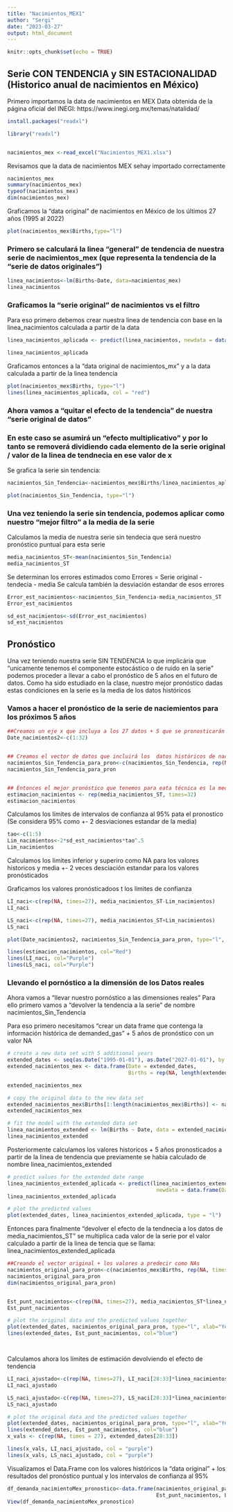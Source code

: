 ```yaml
---
title: "Nacimientos_MEX1"
author: "Sergi"
date: "2023-03-27"
output: html_document
---
```


```r
knitr::opts_chunk$set(echo = TRUE)
```

## Serie CON TENDENCIA y SIN ESTACIONALIDAD (Historico anual de nacimientos en México)

Primero importamos la data de nacimientos en MEX
Data obtenida de la página oficial del INEGI:  https://www.inegi.org.mx/temas/natalidad/

```r
install.packages("readxl")

library("readxl")


nacimientos_mex <-read_excel("Nacimientos_MEX1.xlsx")
```


Revisamos que la data de nacimientos MEX sehay importado correctamente 
```r
nacimientos_mex
summary(nacimientos_mex)
typeof(nacimientos_mex)
dim(nacimientos_mex)
```


Graficamos la "data original" de nacimientos en México de los últimos 27 años (1995 al 2022)  

```r

plot(nacimientos_mex$Births,type="l")
```



### Primero se calculará la linea "general" de tendencia de nuestra serie de nacimientos_mex (que representa la tendencia de la "serie de datos originales") 


```r

linea_nacimientos<-lm(Births~Date, data=nacimientos_mex)
linea_nacimientos
```


### Graficamos la "serie original" de nacimientos vs el filtro 

Para eso primero debemos crear nuestra linea de tendencia con base en la linea_nacimientos calculada a partir de la data 
```r
linea_nacimientos_aplicada <- predict(linea_nacimientos, newdata = data.frame(Date = nacimientos_mex$Date))

linea_nacimientos_aplicada

```



Graficamos entonces a la "data original de nacimientos_mx" y a la data calculada a partir de la linea tendencia

```r
plot(nacimientos_mex$Births, type="l")
lines(linea_nacimientos_aplicada, col = "red")
```



### Ahora vamos a "quitar el efecto de la tendencia" de nuestra "serie original de datos"
### En este caso se asumirá un "efecto multiplicativo" y por lo tanto se removerá dividiendo cada elemento de la serie original / valor de la linea de tendnecia en ese valor de x

Se grafica la serie sin tendencia:

```r
nacimientos_Sin_Tendencia<-nacimientos_mex$Births/linea_nacimientos_aplicada

plot(nacimientos_Sin_Tendencia, type="l")
```



### Una vez teniendo la serie sin tendencia, podemos aplicar como nuestro "mejor filtro" a la media de la serie


Calculamos la media de nuestra serie sin tendecia que será nuestro pronóstico puntual para esta serie 
```r
media_nacimientos_ST<-mean(nacimientos_Sin_Tendencia)
media_nacimientos_ST

```

Se determinan los errores estimados como Errores = Serie original - tendecia - media 
Se calcula también la desviación estandar de esos errores 
```r
Error_est_nacimientos<-nacimientos_Sin_Tendencia-media_nacimientos_ST
Error_est_nacimientos

sd_est_nacimientos<-sd(Error_est_nacimientos)
sd_est_nacimientos

```



## Pronóstico

Una vez teniendo nuestra seríe SIN TENDENCIA lo que implicária que "unicamente tenemos el componente estocástico o de ruido en la serie" podemos proceder a llevar a cabo el pronóstico de 5 años en el futuro  de datos.
Como ha sido estudiado en la clase, nuestro mejor pronóstico dadas estas condiciones en la serie es la media de los datos históricos 


### Vamos a hacer el pronóstico de la serie de naciemientos para los próximos 5 años



```r
##Creamos un eje x que incluya a los 27 datos + 5 que se pronosticarán
Date_nacimientos2<-c(1:32)


## Creamos el vector de datos que incluirá los  datos históricos de nacimientos sin tendencia + 5 valores NA a pronosticar
nacimientos_Sin_Tendencia_para_pron<-c(nacimientos_Sin_Tendencia, rep(NA, times=5))
nacimientos_Sin_Tendencia_para_pron


## Entonces el mejor pronóstico que tenemos para eata técnica es la media de la serie sin tendencia 
estimacion_nacimientos <- rep(media_nacimientos_ST, times=32)
estimacion_nacimientos


```


Calculamos los límites de intervalos de confianza al 95% pata el pronostico 
(Se considera 95% como +- 2 desviaciones estandar de la media)

```r
tao<-c(1:5)
Lim_nacimientos<-2*sd_est_nacimientos*tao^.5
Lim_nacimientos
```


Calculamos los limites inferior y superiro como NA para los valores historicos y media +- 2 veces desciación estandar para los valores pronósticados 

Graficamos los valores pronósticadoos t los limites de confianza 

```r

LI_naci<-c(rep(NA, times=27), media_nacimientos_ST-Lim_nacimientos)
LI_naci

LS_naci<-c(rep(NA, times=27), media_nacimientos_ST+Lim_nacimientos)
LS_naci

plot(Date_nacimientos2, nacimientos_Sin_Tendencia_para_pron, type="l", ylim = c(0.7,1.3) ,col="Blue")

lines(estimacion_nacimientos, col="Red")
lines(LI_naci, col="Purple")
lines(LS_naci, col="Purple")
```




### Llevando el pornóstico a la dimensión de los Datos reales

Ahora vamos a "llevar nuestro pornóstico a las dimensiones reales"
Para ello primero vamos a "devolver la tendencia a la serie" de nombre  nacimientos_Sin_Tendencia 

Para eso primero necesitamos "crear un data frame que contenga la información histórica de demanded_gas" + 5 años  de pronóstico con un valor NA 

```r
# create a new data set with 5 additional years
extended_dates <- seq(as.Date("1995-01-01"), as.Date("2027-01-01"), by = "year")
extended_nacimientos_mex <- data.frame(Date = extended_dates, 
                                       Births = rep(NA, length(extended_dates)))

extended_nacimientos_mex
```

```r
# copy the original data to the new data set
extended_nacimientos_mex$Births[1:length(nacimientos_mex$Births)] <- nacimientos_mex$Births
extended_nacimientos_mex

# fit the model with the extended data set
linea_nacimientos_extended <- lm(Births ~ Date, data = extended_nacimientos_mex)
linea_nacimientos_extended

```



Posteriormente calculamos los valores historicos + 5 años  pronosticados a partir de la linea de tendencia que previamente se habia calculado de nombre linea_nacimientos_extended

```r
# predict values for the extended date range
linea_nacimientos_extended_aplicada <- predict(linea_nacimientos_extended, 
                                                newdata = data.frame(Date = extended_dates))
linea_nacimientos_extended_aplicada

# plot the predicted values
plot(extended_dates, linea_nacimientos_extended_aplicada, type = "l")
```

Entonces para finalmente "devolver el efecto de la tendnecia a los datos de media_nacimientos_ST" se multiplica cada valor de la serie por el valor calculado a partir de la linea de tencia que se llama: linea_nacimientos_extended_aplicada

```r

##Creando el vector original + los valores a predecir como NAs
nacimientos_original_para_pron<-c(nacimientos_mex$Births, rep(NA, times=6))
nacimientos_original_para_pron
dim(nacimientos_original_para_pron)


Est_punt_nacimientos<-c(rep(NA, times=27), media_nacimientos_ST*linea_nacimientos_extended_aplicada[28:33])
Est_punt_nacimientos

# plot the original data and the predicted values together
plot(extended_dates, nacimientos_original_para_pron, type="l", xlab="Year", ylab="Births")
lines(extended_dates, Est_punt_nacimientos, col="blue")




```


Calculamos ahora los límites de estimación devolviendo el efecto de tendencia 

```r

LI_naci_ajustado<-c(rep(NA, times=27), LI_naci[28:33]*linea_nacimientos_extended_aplicada[28:33])
LI_naci_ajustado

LS_naci_ajustado<-c(rep(NA, times=27), LS_naci[28:33]*linea_nacimientos_extended_aplicada[28:33])
LS_naci_ajustado

# plot the original data and the predicted values together
plot(extended_dates, nacimientos_original_para_pron, type="l", xlab="Year", ylab="Births")
lines(extended_dates, Est_punt_nacimientos, col="blue")
x_vals <- c(rep(NA, times = 27), extended_dates[28:33])

lines(x_vals, LI_naci_ajustado, col = "purple")
lines(x_vals, LS_naci_ajustado, col = "purple")


```


Visualizamos el Data.Frame con los valores históricos la "data original" + los resultados del pronóstico puntual y los intervalos de confianza al 95% 

```r
df_demanda_nacimientoMex_pronostico<-data.frame(nacimientos_original_para_pron,
                                                Est_punt_nacimientos, LI_naci_ajustado, LS_naci_ajustado)
View(df_demanda_nacimientoMex_pronostico)
```





